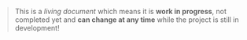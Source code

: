 > This is a _living document_ which means it is **work in progress**, not completed yet and **can change at any time** while the project is still in development!
